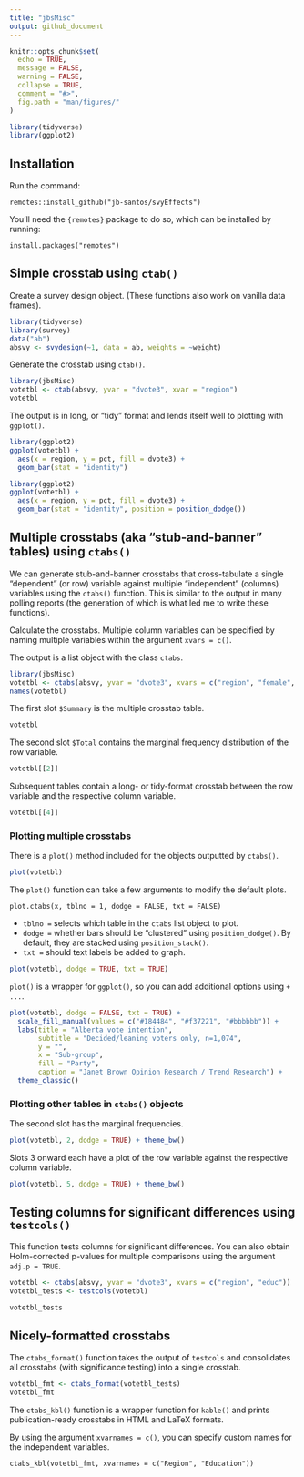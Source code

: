 ```yaml
---
title: "jbsMisc"
output: github_document
---
```


```r
knitr::opts_chunk$set(
  echo = TRUE,
  message = FALSE, 
  warning = FALSE,
  collapse = TRUE,
  comment = "#>",
  fig.path = "man/figures/"
)
```

```r
library(tidyverse)
library(ggplot2)
```


## Installation


Run the command:

```
remotes::install_github("jb-santos/svyEffects")
```

You'll need the `{remotes}` package to do so, which can be installed by running:

```
install.packages("remotes")
```


## Simple crosstab using `ctab()`


Create a survey design object. (These functions also work on vanilla data frames).

```r
library(tidyverse)
library(survey)
data("ab")
absvy <- svydesign(~1, data = ab, weights = ~weight)
```

Generate the crosstab using `ctab()`.

```r
library(jbsMisc)
votetbl <- ctab(absvy, yvar = "dvote3", xvar = "region")
votetbl
```

The output is in long, or "tidy" format and lends itself well to plotting with `ggplot()`.

```r
library(ggplot2)
ggplot(votetbl) +
  aes(x = region, y = pct, fill = dvote3) +
  geom_bar(stat = "identity")
```


```r
library(ggplot2)
ggplot(votetbl) +
  aes(x = region, y = pct, fill = dvote3) +
  geom_bar(stat = "identity", position = position_dodge())
```


## Multiple crosstabs (aka "stub-and-banner" tables) using `ctabs()`


We can generate stub-and-banner crosstabs that cross-tabulate a single "dependent" (or row) variable against multiple "independent" (columns) variables using the `ctabs()` function. This is similar to the output in many polling reports (the generation of which is what led me to write these functions).

Calculate the crosstabs. Multiple column variables can be specified by naming multiple variables within the argument `xvars = c()`.

The output is a list object with the class `ctabs`. 

```r
library(jbsMisc)
votetbl <- ctabs(absvy, yvar = "dvote3", xvars = c("region", "female", "age"))
names(votetbl)
```

The first slot `$Summary` is the multiple crosstab table. 

```r
votetbl
```

The second slot `$Total` contains the marginal frequency distribution of the row variable. 

```r
votetbl[[2]]
```

Subsequent tables contain a long- or tidy-format crosstab between the row variable and the respective column variable.

```r
votetbl[[4]]
```


### Plotting multiple crosstabs


There is a `plot()` method included for the objects outputted by `ctabs()`.

```r
plot(votetbl)
```

The `plot()` function can take a few arguments to modify the default plots.

`plot.ctabs(x, tblno = 1, dodge = FALSE, txt = FALSE)`

- `tblno = ` selects which table in the `ctabs` list object to plot.
- `dodge = ` whether bars should be "clustered" using `position_dodge()`. By default, they are stacked using `position_stack()`.
- `txt = ` should text labels be added to graph.


```r
plot(votetbl, dodge = TRUE, txt = TRUE)
```

`plot()` is a wrapper for `ggplot()`, so you can add additional options using `+ ...`.

```r
plot(votetbl, dodge = FALSE, txt = TRUE) +
  scale_fill_manual(values = c("#184484", "#f37221", "#bbbbbb")) +
  labs(title = "Alberta vote intention",
       subtitle = "Decided/leaning voters only, n=1,074",
       y = "",
       x = "Sub-group",
       fill = "Party",
       caption = "Janet Brown Opinion Research / Trend Research") +
  theme_classic()
```


### Plotting other tables in `ctabs()` objects

The second slot has the marginal frequencies.

```r
plot(votetbl, 2, dodge = TRUE) + theme_bw()
```

Slots 3 onward each have a plot of the row variable against the respective column variable.

```r
plot(votetbl, 5, dodge = TRUE) + theme_bw()
```


## Testing columns for significant differences using `testcols()`


This function tests columns for significant differences. You can also obtain Holm-corrected p-values for multiple comparisons using the argument `adj.p = TRUE`.


```r
votetbl <- ctabs(absvy, yvar = "dvote3", xvars = c("region", "educ"))
votetbl_tests <- testcols(votetbl)
```


```r
votetbl_tests
```



## Nicely-formatted crosstabs

The `ctabs_format()` function takes the output of `testcols` and consolidates all crosstabs (with significance testing) into a single crosstab. 

```r
votetbl_fmt <- ctabs_format(votetbl_tests)
votetbl_fmt
```



The `ctabs_kbl()` function is a wrapper function for `kable()` and prints publication-ready crosstabs in HTML and LaTeX formats.

By using the argument `xvarnames = c()`, you can specify custom names for the independent variables.

```
ctabs_kbl(votetbl_fmt, xvarnames = c("Region", "Education"))
```



